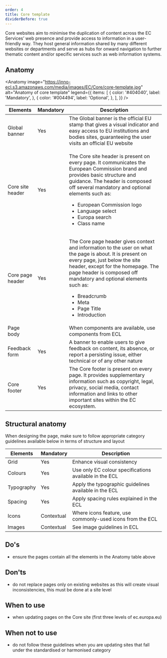 ```yaml
---
order: 4
title: Core template
dividerBefore: true
---
```



<Paragraph size="lead">
  Core websites aim to minimise the duplication of content across the EC
  Services’ web presence and provide access to information in a user-friendly
  way. They host general information shared by many different websites or
  departments and serve as hubs for onward navigation to further thematic
  content and/or specific services such as web information systems.
</Paragraph>

## Anatomy

<Anatomy
  image="https://inno-ecl.s3.amazonaws.com/media/images/EC/Core/core-template.jpg"
  alt="Anatomy of core template"
  legend={{
    items: [
      {
        color: '#404040',
        label: 'Mandatory',
      },
      {
        color: '#004494',
        label: 'Optional',
      },
    ],
  }}
/>

| Elements                             | Mandatory | Description                                                                                                                                                                                                                                                                                                                                  |
| ------------------------------------ | --------- | -------------------------------------------------------------------------------------------------------------------------------------------------------------------------------------------------------------------------------------------------------------------------------------------------------------------------------------------- |
| <Link to="#">Global banner</Link>    | Yes       | The Global banner is the official EU stamp that gives a visual indicator and easy access to EU institutions and bodies sites, guaranteeing the user visits an official EU website                                                                                                                                                            |
| <Link to="#">Core site header</Link> | Yes       | <p>The Core site header is present on every page. It communicates the European Commission brand and provides basic structure and guidance. The header is composed off several mandatory and optional elements such as:</p><ul><li>European Commission logo</li><li>Language select</li><li>Europa search</li><li>Class name</li></ul>        |
| <Link to="#">Core page header</Link> | Yes       | <p>The Core page header gives context and information to the user on what the page is about. It is present on every page, just below the site header, except for the homepage. The page header is composed off mandatory and optional elements such as:</p><ul><li>Breadcrumb</li><li>Meta</li><li>Page Title</li><li>Introduction</li></ul> |
| Page body                            |           | When components are available, use components from ECL                                                                                                                                                                                                                                                                                       |
| <Link to="#">Feedback form</Link>    | Yes       | A banner to enable users to give feedback on content, its absence, or report a persisting issue, either technical or of any other nature                                                                                                                                                                                                     |
| <Link to="#">Core footer</Link>      | Yes       | The Core footer is present on every page. It provides supplementary information such as copyright, legal, privacy, social media, contact information and links to other important sites within the EC ecosystem.                                                                                                                             |

## Structural anatomy

When designing the page, make sure to follow appropriate category guidelines available below in terms of structure and layout

| Elements                       | Mandatory  | Description                                               |
| ------------------------------ | ---------- | --------------------------------------------------------- |
| <Link to="#">Grid</Link>       | Yes        | Enhance visual consistency                                |
| <Link to="#">Colours</Link>    | Yes        | Use only EC colour specifications available in the ECL    |
| <Link to="#">Typography</Link> | Yes        | Apply the typographic guidelines available in the ECL     |
| <Link to="#">Spacing</Link>    | Yes        | Apply spacing rules explained in the ECL                  |
| <Link to="#">Icons</Link>      | Contextual | Where icons feature, use commonly-used icons from the ECL |
| <Link to="#">Images</Link>     | Contextual | See image guidelines in ECL                               |

## Do's

- ensure the pages contain all the elements in the Anatomy table above

## Don'ts

- do not replace pages only on existing websites as this will create visual inconsistencies, this must be done at a site level

## When to use

- when updating pages on the Core site (first three levels of ec.europa.eu)

## When not to use

- do not follow these guidelines when you are updating sites that fall under the <Link to="#">standardised</Link> or <Link to="#">harmonised</Link> category
